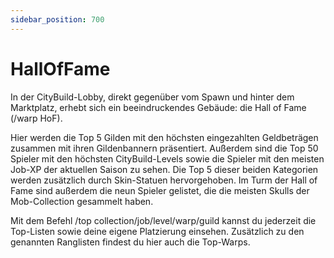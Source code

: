 ```yaml
---
sidebar_position: 700
---
```



# HallOfFame
In der CityBuild-Lobby, direkt gegenüber vom Spawn und hinter dem Marktplatz, erhebt sich ein beeindruckendes Gebäude: die Hall of Fame (/warp HoF).

Hier werden die Top 5 Gilden mit den höchsten eingezahlten Geldbeträgen zusammen mit ihren Gildenbannern präsentiert. Außerdem sind die Top 50 Spieler mit den höchsten CityBuild-Levels sowie die Spieler mit den meisten Job-XP der aktuellen Saison zu sehen. Die Top 5 dieser beiden Kategorien werden zusätzlich durch Skin-Statuen hervorgehoben. Im Turm der Hall of Fame sind außerdem die neun Spieler gelistet, die die meisten Skulls der Mob-Collection gesammelt haben.

Mit dem Befehl /top collection/job/level/warp/guild kannst du jederzeit die Top-Listen sowie deine eigene Platzierung einsehen. Zusätzlich zu den genannten Ranglisten findest du hier auch die Top-Warps.